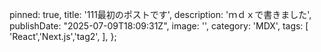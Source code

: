 
  pinned: true,
  title: '111最初のポストです',
  description: 'ｍｄｘで書きました',
  publishDate: "2025-07-09T18:09:31Z",
  image: '',
  category: 'MDX',
  tags: [
    'React','Next.js','tag2',
  ],
};

